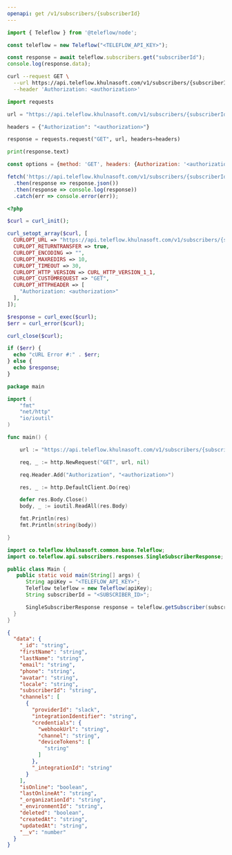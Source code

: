 ```yaml
---
openapi: get /v1/subscribers/{subscriberId}
---
```


<Snippet file="apikey-warning.mdx" />

<RequestExample>

```javascript Node.js
import { Teleflow } from '@teleflow/node';

const teleflow = new Teleflow("<TELEFLOW_API_KEY>");

const response = await teleflow.subscribers.get("subscriberId");
console.log(response.data);
```

```bash cURL
curl --request GET \
  --url https://api.teleflow.khulnasoft.com/v1/subscribers/{subscriberId} \
  --header 'Authorization: <authorization>'
```

```python Python
import requests

url = "https://api.teleflow.khulnasoft.com/v1/subscribers/{subscriberId}"

headers = {"Authorization": "<authorization>"}

response = requests.request("GET", url, headers=headers)

print(response.text)
```

```javascript JavaScript
const options = {method: 'GET', headers: {Authorization: '<authorization>'}};

fetch('https://api.teleflow.khulnasoft.com/v1/subscribers/{subscriberId}', options)
  .then(response => response.json())
  .then(response => console.log(response))
  .catch(err => console.error(err));
```

```php PHP
<?php

$curl = curl_init();

curl_setopt_array($curl, [
  CURLOPT_URL => "https://api.teleflow.khulnasoft.com/v1/subscribers/{subscriberId}",
  CURLOPT_RETURNTRANSFER => true,
  CURLOPT_ENCODING => "",
  CURLOPT_MAXREDIRS => 10,
  CURLOPT_TIMEOUT => 30,
  CURLOPT_HTTP_VERSION => CURL_HTTP_VERSION_1_1,
  CURLOPT_CUSTOMREQUEST => "GET",
  CURLOPT_HTTPHEADER => [
    "Authorization: <authorization>"
  ],
]);

$response = curl_exec($curl);
$err = curl_error($curl);

curl_close($curl);

if ($err) {
  echo "cURL Error #:" . $err;
} else {
  echo $response;
}
```

```go Go
package main

import (
	"fmt"
	"net/http"
	"io/ioutil"
)

func main() {

	url := "https://api.teleflow.khulnasoft.com/v1/subscribers/{subscriberId}"

	req, _ := http.NewRequest("GET", url, nil)

	req.Header.Add("Authorization", "<authorization>")

	res, _ := http.DefaultClient.Do(req)

	defer res.Body.Close()
	body, _ := ioutil.ReadAll(res.Body)

	fmt.Println(res)
	fmt.Println(string(body))

}
```

```java Java
import co.teleflow.khulnasoft.common.base.Teleflow;
import co.teleflow.api.subscribers.responses.SingleSubscriberResponse;

public class Main {
   public static void main(String[] args) {
      String apiKey = "<TELEFLOW_API_KEY>";
      Teleflow teleflow = new Teleflow(apiKey);
      String subscriberId = "<SUBSCRIBER_ID>";

      SingleSubscriberResponse response = teleflow.getSubscriber(subscriberId);
  }
}
```

</RequestExample>

<ResponseExample>

```json Response
{
  "data": {
    "_id": "string",
    "firstName": "string",
    "lastName": "string",
    "email": "string",
    "phone": "string",
    "avatar": "string",
    "locale": "string",
    "subscriberId": "string",
    "channels": [
      {
        "providerId": "slack",
        "integrationIdentifier": "string",
        "credentials": {
          "webhookUrl": "string",
          "channel": "string",
          "deviceTokens": [
            "string"
          ]
        },
        "_integrationId": "string"
      }
    ],
    "isOnline": "boolean",
    "lastOnlineAt": "string",
    "_organizationId": "string",
    "_environmentId": "string",
    "deleted": "boolean",
    "createdAt": "string",
    "updatedAt": "string",
    "__v": "number"
  }
}
```

</ResponseExample>
